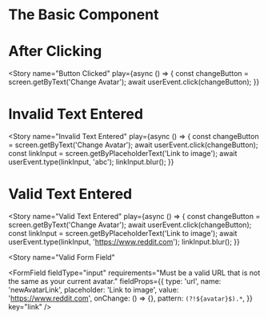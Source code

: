 
<Meta
  title="Member/Profile/Profile Sidebar/Editable Avatar"
  component={EditableAvatar}
/>

# The Basic Component

<Story name="Basic">
  <EditableAvatar />
</Story>

# After Clicking

<Story
  name="Button Clicked"
  play={async () => {
    const changeButton = screen.getByText('Change Avatar');
    await userEvent.click(changeButton);
  }}
>
  <EditableAvatar />
</Story>

# Invalid Text Entered

<Story
  name="Invalid Text Entered"
  play={async () => {
    const changeButton = screen.getByText('Change Avatar');
    await userEvent.click(changeButton);
    const linkInput = screen.getByPlaceholderText('Link to image');
    await userEvent.type(linkInput, 'abc');
    linkInput.blur();
  }}
>
  <EditableAvatar />
</Story>

# Valid Text Entered

<Story
  name="Valid Text Entered"
  play={async () => {
    const changeButton = screen.getByText('Change Avatar');
    await userEvent.click(changeButton);
    const linkInput = screen.getByPlaceholderText('Link to image');
    await userEvent.type(linkInput, 'https://www.reddit.com');
    linkInput.blur();
  }}
>
  <EditableAvatar />
</Story>

<Story
  name="Valid Form Field"
>
  <FormField
    fieldType="input"
    requirements="Must be a valid URL that is not the same as your current avatar."
    fieldProps={{
      type: 'url',
      name: 'newAvatarLink',
      placeholder: 'Link to image',
      value: 'https://www.reddit.com',
      onChange: () => {},
      pattern: `(?!${avatar}$).*`,
    }}
    key="link"
  />
</Story>
